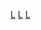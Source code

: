 {{Catmore}}
{{Commonscat|Bluegrass music}}

[[Category:鄉村音樂|L]]
[[Category:美國民俗音樂|L]]
[[Category:美國音樂風格|L]]